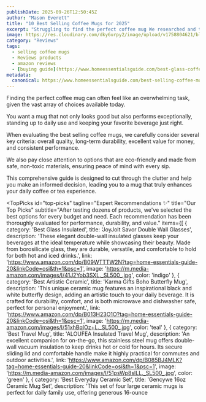 ```yaml
---
publishDate: 2025-09-26T12:50:45Z
author: "Mason Everett"
title: "10 Best Selling Coffee Mugs for 2025"
excerpt: "Struggling to find the perfect coffee mug We researched and tested top selling coffee mugs to help you pick a durable stylish and valuable option for your daily brew."
image: https://res.cloudinary.com/dky6urpy2/image/upload/v1758804621/blog_image_1758804621_okmg6r.webp
category: "Reviews"
tags:
  - selling coffee mugs
  - Reviews products
  - amazon reviews
  - [buying guide](https://www.homeessentialsguide.com/best-glass-coffee-mugs)
metadata:
  canonical: https://www.homeessentialsguide.com/best-selling-coffee-mugs
---
```



<p>Finding the perfect coffee mug can often feel like an overwhelming task, given the vast array of choices available today.</p>
<p>You want a mug that not only looks good but also performs exceptionally, standing up to daily use and keeping your favorite beverage just right.</p>
<p>When evaluating the best selling coffee mugs, we carefully consider several key criteria: overall quality, long-term durability, excellent value for money, and consistent performance.</p>
<p>We also pay close attention to options that are eco-friendly and made from safe, non-toxic materials, ensuring peace of mind with every sip.</p>
<p>This comprehensive guide is designed to cut through the clutter and help you make an informed decision, leading you to a mug that truly enhances your daily coffee or tea experience.</p>

<TopPicks
  id="top-picks"
  tagline="Expert Recommendations ✨"
  title="Our Top Picks"
  subtitle="After testing dozens of products, we've selected the best options for every budget and need. Each recommendation has been thoroughly evaluated for performance, durability, and value."
  items={[
    {
      category: 'Best Glass Insulated',
      title: 'JoyJolt Savor Double Wall Glasses',
      description: 'These elegant double-wall insulated glasses keep your beverages at the ideal temperature while showcasing their beauty. Made from borosilicate glass, they are durable, versatile, and comfortable to hold for both hot and iced drinks.',
      link: 'https://www.amazon.com/dp/B09WTTTW2N?tag=home-essentials-guide-20&linkCode=osi&th=1&psc=1',
      image: 'https://m.media-amazon.com/images/I/41J2Yob3SXL._SL500_.jpg',
      color: 'indigo'
    },
    {
      category: 'Best Artistic Ceramic',
      title: 'Karma Gifts Boho Butterfly Mug',
      description: 'This unique ceramic mug features an inspirational black and white butterfly design, adding an artistic touch to your daily beverage. It is crafted for durability, comfort, and is both microwave and dishwasher safe, perfect for personal enjoyment.',
      link: 'https://www.amazon.com/dp/B013H23O1O?tag=home-essentials-guide-20&linkCode=osi&th=1&psc=1',
      image: 'https://m.media-amazon.com/images/I/51xhBqlOz+L._SL500_.jpg',
      color: 'teal'
    },
    {
      category: 'Best Travel Mug',
      title: 'ALOUFEA Insulated Travel Mug',
      description: 'An excellent companion for on-the-go, this stainless steel mug offers double-wall vacuum insulation to keep drinks hot or cold for hours. Its secure sliding lid and comfortable handle make it highly practical for commutes and outdoor activities.',
      link: 'https://www.amazon.com/dp/B085BJ4MLK?tag=home-essentials-guide-20&linkCode=osi&th=1&psc=1',
      image: 'https://m.media-amazon.com/images/I/51psWp8sILL._SL500_.jpg',
      color: 'green'
    },
    {
      category: 'Best Everyday Ceramic Set',
      title: 'Gencywe 16oz Ceramic Mug Set',
      description: 'This set of four large ceramic mugs is perfect for daily family use, offering generous 16-ounce